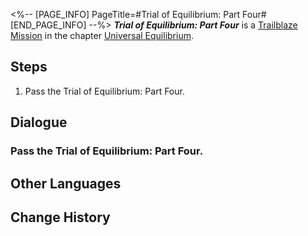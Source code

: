 <%-- [PAGE_INFO]
PageTitle=#Trial of Equilibrium: Part Four#
[END_PAGE_INFO] --%>
{{Stub|Dialogue, characters, and location(s)}}
{{Mission Infobox
|id            = 4020111
|title         = 
|image         = Mission Trial of Equilibrium: Part Four.png
|type          = Trailblaze
|event_name    = 
|chapter       = Universal Equilibrium
|requirements  = 
|summary       = <!--official mission summary from Fate's Atlas-->
|characters    = <!--characters that appear in this mission-->
|startLocation = <!--location as it intially appears on the mission screen-->
|world         = <!--i.e. Penacony-->
|area          = <!--i.e. A Child's Dream-->
|prev          = 
|next          = 
|exp           = 
|credits       = 
|stellarJade   = 
|other         = 
}}
'''''Trial of Equilibrium: Part Four''''' is a [[Trailblaze Mission]] in the chapter [[Universal Equilibrium]].

==Steps==
# Pass the Trial of Equilibrium: Part Four.

<!--
==Gameplay Notes==

--><!--
==Trial Character==

-->
==Dialogue==
{{Stub Dialogue}}
===Pass the Trial of Equilibrium: Part Four.===
{{Mission Description|type=trailblaze|location=<!--to be added-->|The Arbitrator's trial is here once again. You are already well aware of its content, format, pros, and cons, aren't you? Go then. For the sake of Equilibrium...}}
{{Dialogue Start}}
:{{tx}}
{{Dialogue End}}

==Other Languages==
{{Other Languages
|en   = Trial of Equilibrium: Part Four
|zhs  = 「均衡」的试炼•肆
|zht  = 「均衡」的試煉•肆
|ja   = 「均衡」の試練・肆
|ko   = 「균형」의 시련•4
|es   = Prueba del Equilibrio (IV)
|fr   = Épreuve de l'Équilibre &mdash; Quatrième partie
|ru   = Испытание Равновесия IV
|th   = บททดสอบแห่งความสมดุล - 4
|vi   = Rèn Luyện Cân Bằng-4
|de   = Prüfung der Balance &ndash; Vier
|id   = Ujian "Equilibrium" (IV)
|pt   = Prova do Equilíbrio: Parte Quatro
}}

==Change History==
{{Change History|1.0}}
